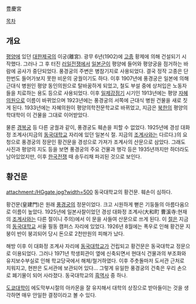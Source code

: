 豊慶宮

[[목차]] 

== 개요 ==
[[평양]]에 있던 [[대한제국]]의 이궁(離宮). 광무 6년(1902)에 [[고종]] 황제에 의해 건설되기 시작했다. 그러나 그 후 터진 [[러일전쟁]]에서 [[일본군]]이 평양에 들어와 평양궁을 점거하는 바람에 공사가 중단되었다. 풍경궁의 주변은 병참기지로 사용되었다. 결국 정작 고종은 단 한번도 들어가보지 못한 비운의 궁궐이기도 하다. 이후 1907년에 풍경궁은 일본에 의해 근대식 병원인 평양 동인의원으로 탈바꿈하게 되었고, 철도 부설 중에 상처입은 노동자들을 치료하는 용도 등으로 사용되었다. 이후 [[일제강점기]] 시기인 1913년에는 평양 [[자혜의원]]으로 이름이 바뀌었으며 1923년에는 풍경궁의 서쪽에 근대식 병원 건물을 새로 짓게 된다. 1933년에는 자혜의원이 평양의학전문학교로 바뀌었고, 지금은 [[북한]]의 평양의학대학이 이 건물을 그대로 이어받았다. 

물론 [[경복궁]] 등 다른 궁궐과 같이, 풍경궁도 훼손을 피할 수 없었다. 1925년에 경성 대화정 조계사(지금의 [[동국대학교]] 자리에 있던 일본식 절. 지금의 [[조계사]]와는 다르다.)의 요청으로 풍경궁의 정문인 황건문을 경성으로 가져가 조계사의 산문으로 삼았다. 그래도 사진과 평양의 지도 등을 보면 풍경궁의 주요 건물과 행각 등은 1935년까지만 하더라도 남아있었지만, 이후 [[한국전쟁]] 때 송두리채 파괴된 것으로 보인다. 

== 황건문 ==
attachment:/HGgate.jpg?width=500
동국대학교의 황건문. 훼손이 심하다.

황건문(皇建門)은 원래 [[풍경궁]]의 정문이었다. 크고 시원하게 뻗은 기둥들의 아름다움으로 이름이 높았다. 1925년에 일본사찰이었던 경성 대화정 조계사(大和町 曹溪寺:현재의 [[조계사]]와는 다른 절이니 주의)에서 이 문을 사들여 산문으로 쓰게 된다. 이 [[절]]은 지금의 [[동국대학교]] 서울 필동 캠퍼스 자리에 있었다. 1926년 8월에는 폭우로 인해 황건문 지붕이 반이 붕괴되어 당시 돈으로 2천만원의 피해가 났다.

해방 이후 이 대화정 조계사 자리에 [[동국대학교]]가 건립되고 황건문은 동국대학교 정문으로 이용되었다. 그러나 1971년 학생회관이 옆에 신축되면서 현대식 건물과의 부조화와 유지보수부실로 인해 학교당국에서 해체/철거하였다. 이후 주춧돌마저 도서관 근처로 치워지고, 현판은 도서관에 보관되어 있다… 그렇게 유일한 풍경궁의 건축은 우리 손으로 폐기물이 되어 사라졌다. 동국대학교의 [[흑역사]] 중 하나. 

[[도쿄대학]]이 에도막부시절의 아카몬을 잘 유지해서 대학의 상징으로 받아들이는 것을 생각하면 매우 안일한 결정이라고 볼 수 있다. 

